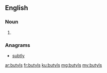 ==English==

===Noun===
{{head|en|plural}}

# {{plural of|butyl|lang=en}}

===Anagrams===
* [[subtly#English|subtly]]

[[ar:butyls]]
[[fr:butyls]]
[[ku:butyls]]
[[mg:butyls]]
[[my:butyls]]